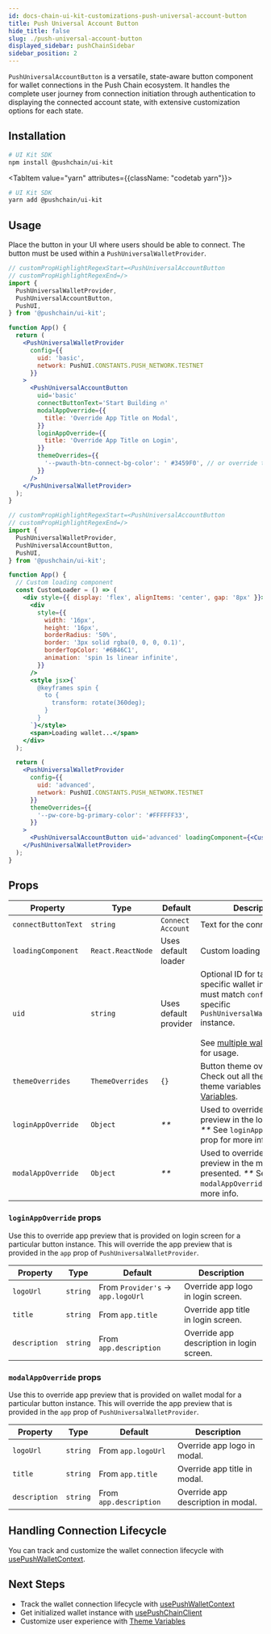 ```yaml
---
id: docs-chain-ui-kit-customizations-push-universal-account-button
title: Push Universal Account Button
hide_title: false
slug: ./push-universal-account-button
displayed_sidebar: pushChainSidebar
sidebar_position: 2
---
```


<head>
  <title>
    {
      'Push Universal Account Button | Customizations | UI Kit | Push Chain Docs'
    }
  </title>
</head>


<!-- Content Start -->

`PushUniversalAccountButton` is a versatile, state-aware button component for wallet connections in the Push Chain ecosystem. It handles the complete user journey from connection initiation through authentication to displaying the connected account state, with extensive customization options for each state.

## Installation

<Tabs className="codetabs" groupId="quickstart-examples">
  <TabItem value="npm" attributes={{className: "codetab npm"}} default>

```bash
# UI Kit SDK
npm install @pushchain/ui-kit
```

  </TabItem>

  <TabItem value="yarn" attributes={{className: "codetab yarn"}}>

```bash
# UI Kit SDK
yarn add @pushchain/ui-kit
```

  </TabItem>
</Tabs>

## Usage

Place the button in your UI where users should be able to connect. The button must be used within a `PushUniversalWalletProvider`.

<Tabs className="liveplaytab" groupId="customize-push-universal-button">
  <TabItem value='basic' label='Quickstart'>

```jsx live
// customPropHighlightRegexStart=<PushUniversalAccountButton
// customPropHighlightRegexEnd=/>
import {
  PushUniversalWalletProvider,
  PushUniversalAccountButton,
  PushUI,
} from '@pushchain/ui-kit';

function App() {
  return (
    <PushUniversalWalletProvider
      config={{
        uid: 'basic',
        network: PushUI.CONSTANTS.PUSH_NETWORK.TESTNET
      }}
    >
      <PushUniversalAccountButton
        uid='basic'
        connectButtonText='Start Building 🔥'
        modalAppOverride={{
          title: 'Override App Title on Modal',
        }}
        loginAppOverride={{
          title: 'Override App Title on Login',
        }}
        themeOverrides={{
          '--pwauth-btn-connect-bg-color': ' #3459F0', // or override theme
        }}
      />
    </PushUniversalWalletProvider>
  );
}
```

  </TabItem>

  <TabItem value='advanced' label='Advanced'>

```jsx live
// customPropHighlightRegexStart=<PushUniversalAccountButton
// customPropHighlightRegexEnd=/>
import {
  PushUniversalWalletProvider,
  PushUniversalAccountButton,
  PushUI,
} from '@pushchain/ui-kit';

function App() {
  // Custom loading component
  const CustomLoader = () => (
    <div style={{ display: 'flex', alignItems: 'center', gap: '8px' }}>
      <div
        style={{
          width: '16px',
          height: '16px',
          borderRadius: '50%',
          border: '3px solid rgba(0, 0, 0, 0.1)',
          borderTopColor: '#6B46C1',
          animation: 'spin 1s linear infinite',
        }}
      />
      <style jsx>{`
        @keyframes spin {
          to {
            transform: rotate(360deg);
          }
        }
      `}</style>
      <span>Loading wallet...</span>
    </div>
  );

  return (
    <PushUniversalWalletProvider
      config={{
        uid: 'advanced',
        network: PushUI.CONSTANTS.PUSH_NETWORK.TESTNET
      }}
      themeOverrides={{
        '--pw-core-bg-primary-color': '#FFFFFF33',
      }}
    >
      <PushUniversalAccountButton uid='advanced' loadingComponent={<CustomLoader />} />
    </PushUniversalWalletProvider>
  );
}
```

  </TabItem>
</Tabs>

## Props

<PushAPIReference showRequiredNotice={false}>

| Property            | Type              | Default               | Description                                                                                                                                                                                                                                       |
| ------------------- | ----------------- | --------------------- | ------------------------------------------------------------------------------------------------------------------------------------------------------------------------------------------------------------------------------------------------- |
| `connectButtonText` | `string`          | `Connect Account`     | Text for the connect button.                                                                                                                                                                                                                      |
| `loadingComponent`  | `React.ReactNode` | Uses default loader   | Custom loading indicator.                                                                                                                                                                                                                         |
| `uid`               | `string`          | Uses default provider | Optional ID for targeting a specific wallet instance, must match `config.uid` of specific `PushUniversalWalletProvider` instance.<br />&nbsp;<br />See [multiple wallet example](/docs/chain/ui-kit/examples/multiple-wallet-example/) for usage. |
| `themeOverrides`    | `ThemeOverrides`  | `{}`                  | Button theme overrides. Check out all the supported theme variables in [Theme Variables](/docs/chain/ui-kit/customizations/theme-variables/).                                                                                                     |
| `loginAppOverride`  | `Object`          | _\*\*_                | Used to override app preview in the login screen. _\*\*_ See `loginAppOverride` prop for more info.                                                                                                                                               |
| `modalAppOverride`  | `Object`          | _\*\*_                | Used to override app preview in the modal presented. _\*\*_ See `modalAppOverride` prop for more info.                                                                                                                                            |

</PushAPIReference>

### `loginAppOverride` props

Use this to override app preview that is provided on login screen for a particular button instance. This will override the app preview that is provided in the `app` prop of `PushUniversalWalletProvider`.

<PushAPIReference showRequiredNotice={false}>

| Property      | Type     | Default                            | Description                               |
| ------------- | -------- | ---------------------------------- | ----------------------------------------- |
| `logoUrl`     | `string` | From `Provider's` -> `app.logoUrl` | Override app logo in login screen.        |
| `title`       | `string` | From `app.title`                   | Override app title in login screen.       |
| `description` | `string` | From `app.description`             | Override app description in login screen. |

</PushAPIReference>

### `modalAppOverride` props

Use this to override app preview that is provided on wallet modal for a particular button instance. This will override the app preview that is provided in the `app` prop of `PushUniversalWalletProvider`.

<PushAPIReference showRequiredNotice={false}>

| Property      | Type     | Default                | Description                        |
| ------------- | -------- | ---------------------- | ---------------------------------- |
| `logoUrl`     | `string` | From `app.logoUrl`     | Override app logo in modal.        |
| `title`       | `string` | From `app.title`       | Override app title in modal.       |
| `description` | `string` | From `app.description` | Override app description in modal. |

</PushAPIReference>

## Handling Connection Lifecycle

You can track and customize the wallet connection lifecycle with [usePushWalletContext](/docs/chain/ui-kit/customizations/use-push-wallet-context/).

## Next Steps

- Track the wallet connection lifecycle with [usePushWalletContext](/docs/chain/ui-kit/customizations/use-push-wallet-context/)
- Get initialized wallet instance with [usePushChainClient](/docs/chain/ui-kit/customizations/use-push-chain-client/)
- Customize user experience with [Theme Variables](/docs/chain/ui-kit/customizations/theme-variables/)
